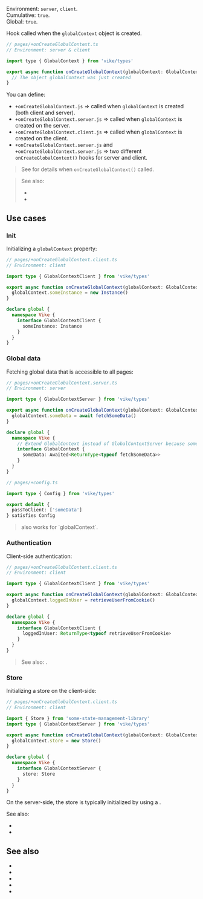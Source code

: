 
Environment: `server`, `client`.  
Cumulative: `true`.  
Global: `true`.  

Hook called when the <Link href="/globalContext">`globalContext` object</Link> is created.

```js
// pages/+onCreateGlobalContext.ts
// Environment: server & client

import type { GlobalContext } from 'vike/types'

export async function onCreateGlobalContext(globalContext: GlobalContext) {
  // The object globalContext was just created
}
```

You can define:
- `+onCreateGlobalContext.js` => called when `globalContext` is created (both client and server).
- `+onCreateGlobalContext.server.js` => called when `globalContext` is created on the server.
- `+onCreateGlobalContext.client.js` => called when `globalContext` is created on the client.
- `+onCreateGlobalContext.server.js` and `+onCreateGlobalContext.server.js` => two different `onCreateGlobalContext()` hooks for server and client.

> See <Link href="/globalContext#lifecycle" /> for details when `onCreateGlobalContext()` called.

> See also:
> - <Link href="/file-env" />
> - <Link href="/onCreatePageContext" />


## Use cases

### Init

Initializing a `globalContext` property:

```ts
// pages/+onCreateGlobalContext.client.ts
// Environment: client

import type { GlobalContextClient } from 'vike/types'

export async function onCreateGlobalContext(globalContext: GlobalContextClient) {
  globalContext.someInstance = new Instance()
}

declare global {
  namespace Vike {
    interface GlobalContextClient {
      someInstance: Instance
    }
  }
}
```

### Global data

Fetching global data that is accessible to all pages:

```ts
// pages/+onCreateGlobalContext.server.ts
// Environment: server

import type { GlobalContextServer } from 'vike/types'

export async function onCreateGlobalContext(globalContext: GlobalContextServer) {
  globalContext.someData = await fetchSomeData()
}

declare global {
  namespace Vike {
    // Extend GlobalContext instead of GlobalContextServer because someData is passed to client
    interface GlobalContext {
      someData: Awaited<ReturnType<typeof fetchSomeData>>
    }
  }
}
```

```ts
// pages/+config.ts

import type { Config } from 'vike/types'

export default {
  passToClient: ['someData']
} satisfies Config
```

> <Link href="/passToClient" noBreadcrumb /> also works for `globalContext`.

### Authentication

Client-side authentication:

```ts
// pages/+onCreateGlobalContext.client.ts
// Environment: client

import type { GlobalContextClient } from 'vike/types'

export async function onCreateGlobalContext(globalContext: GlobalContextClient) {
  globalContext.loggedInUser = retrieveUserFromCookie()
}

declare global {
  namespace Vike {
    interface GlobalContextClient {
      loggedInUser: ReturnType<typeof retrieveUserFromCookie>
    }
  }
}
```

> See also: <Link href="/auth#ssg" doNotInferSectionTitle />.

### Store

Initializing a <Link href="/store">store</Link> on the client-side:

```ts
// pages/+onCreateGlobalContext.client.ts
// Environment: client

import { Store } from 'some-state-management-library'
import type { GlobalContextServer } from 'vike/types'

export async function onCreateGlobalContext(globalContext: GlobalContextServer) {
  globalContext.store = new Store()
}

declare global {
  namespace Vike {
    interface GlobalContextServer {
      store: Store
    }
  }
}
```

On the server-side, the store is typically initialized by using a <Link href="/onCreatePageContext" noBreadcrumb />.

See also:
 - <Link href="/onCreatePageContext#store" />
 - <Link href="/store#manual-integration" />


## See also

- <Link href="/globalContext" />
- <Link href="/getGlobalContext" />
- <Link href="/onCreatePageContext" />
- <Link href="/hooks" />
- <Link href="/hooks#lifecycle" />
